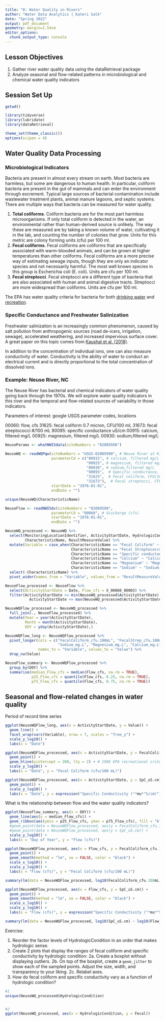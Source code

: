 ```yaml
---
title: "8: Water Quality in Rivers"
author: "Water Data Analytics | Kateri Salk"
date: "Spring 2022"
output: pdf_document
geometry: margin=2.54cm
editor_options: 
  chunk_output_type: console
---
```



## Lesson Objectives
1. Gather river water quality data using the dataRetrieval package
2. Analyze seasonal and flow-related patterns in microbiological and chemical water quality indicators

## Session Set Up

```r
getwd()

library(tidyverse)
library(lubridate)
library(dataRetrieval)

theme_set(theme_classic())
options(scipen = 4)

```

## Water Quality Data Processing

### Microbiological Indicators

Bacteria are present in almost every stream on earth. Most bacteria are harmless, but some are dangerous to human health. In particular, coliform bacteria are present in the gut of mammals and can enter the environment through excrement. Typical large sources of bacterial contamination include wastewater treatment plants, animal manure lagoons, and septic systems. There are multiple ways that bacteria can be measured for water quality.

1. **Total coliforms**. Coliform bacteria are for the most part harmless microorganisms. If only total coliform is detected in the water, an environmental rather than human-derived source is unlikely. The way these are measured are by taking a known volume of water, cultivating it in the lab, and counting the number of colonies that grow. Units for this metric are colony forming units (cfu) per 100 ml.
2. **Fecal coliforms**. Fecal coliforms are coliforms that are specifically associated with warm-blooded animals, and can be grown at higher temperatures than other coliforms. Fecal coliforms are a more precise way of estimating sewage inputs, though they are only an indicator species and not necessarily harmful. The most well known species in this group is Escherichia coli (E. coli). Units are cfu per 100 ml. 
3. **Fecal streptocci**. Fecal streptocci are a different type of bacteria that are also associated with human and animal digestive tracts. Streptocci are more widespread than coliforms. Units are cfu per 100 ml.

The EPA has water quality criteria for bacteria for both [drinking water](https://nepis.epa.gov/Exe/ZyPDF.cgi?Dockey=P100K9MP.txt) and [recreation](https://www.epa.gov/sites/default/files/2015-10/documents/rec-factsheet-2012.pdf).

### Specific Conductance and Freshwater Salinization

Freshwater salinization is an increasingly common phenomenon, caused by salt pollution from anthropogenic sources (road de-icers, irrigation, sewage), accelerated weathering, and increased impervious surface cover. A great paper on this topic comes from [Kaushal et al. (2018)](https://www.pnas.org/content/pnas/115/4/E574.full.pdf). 

In addition to the concentration of individual ions, one can also measure conductivity of water. Conductivity is the ability of water to conduct an electrical current and is directly proportional to the total concentration of dissolved ions.

### Example: Neuse River, NC

The Neuse River has bacterial and chemical indicators of water quality going back through the 1970s. We will explore water quality indicators in this river and the temporal and flow-related sources of variability in those indicators.

Parameters of interest: google USGS parameter codes, locations

00060: flow, cfs
31625: fecal coliform 0.7 micron, CFU/100 mL
31673: fecal streptococci #/100 mL
90095: specific conductance uS/cm
00915: calcium, filtered mg/L
00925: magnesium, filtered mg/L
00930: sodium,filtered mg/L


```r
NeuseParams <- whatNWISdata(siteNumbers = "02089500")

NeuseWQ <- readWQPqw(siteNumbers = "USGS-02089500", # Neuse River at Kinston, NC
                     parameterCd = c("00915", # calcium, filtered mg/L
                                     "00925", # magnesium, filtered mg/L
                                     "00930", # sodium,filtered mg/L
                                     "90095",  # Specific conductance, uS/cm
                                     "31625",  # Fecal coliform, CFU/100 mL
                                     "31673"),  # Fecal streptocci, CFU/100 mL
                     startDate = "1976-01-01",
                     endDate = "")

unique(NeuseWQ$CharacteristicName)

NeuseFlow <- readNWISdv(siteNumbers = "02089500",
                     parameterCd = "00060", # discharge (cfs)
                     startDate = "1976-01-01",
                     endDate = "")

NeuseWQ_processed <- NeuseWQ %>%
  select(MonitoringLocationIdentifier, ActivityStartDate, HydrologicCondition, 
         CharacteristicName, ResultMeasureValue) %>%
  mutate(Variable = case_when(CharacteristicName == "Fecal Coliform" ~ "FecalColiform_cfu.100mL", 
                              CharacteristicName == "Fecal Streptococcus Group Bacteria" ~ "FecalStrep_cfu.100mL",
                              CharacteristicName == "Specific conductance" ~ "SpC_uS.cm",
                              CharacteristicName == "Calcium" ~ "Calcium_mg.L",
                              CharacteristicName == "Magnesium" ~ "Magnesium_mg.L",
                              CharacteristicName == "Sodium" ~ "Sodium_mg.L")) %>%
  select(-CharacteristicName) %>%
  pivot_wider(names_from = "Variable", values_from = "ResultMeasureValue")

NeuseFlow_processed <- NeuseFlow %>%
  select(ActivityStartDate = Date, Flow_cfs = X_00060_00003) %>%
  filter(ActivityStartDate >= min(NeuseWQ_processed$ActivityStartDate) & 
           ActivityStartDate <= max(NeuseWQ_processed$ActivityStartDate))

NeuseWQFlow_processed <- NeuseWQ_processed %>%
  full_join(., NeuseFlow_processed) %>%
  mutate(Year = year(ActivityStartDate), 
         Month = month(ActivityStartDate), 
         DOY = yday(ActivityStartDate),)

NeuseWQFlow_long <- NeuseWQFlow_processed %>%
  pivot_longer(cols = c("FecalColiform_cfu.100mL", "FecalStrep_cfu.100mL", "SpC_uS.cm",
                        "Sodium_mg.L", "Magnesium_mg.L", "Calcium_mg.L", "Flow_cfs"),
               names_to = "Variable", values_to = "Value") %>%
  drop_na(Value)

NeuseFlow_summary <- NeuseWQFlow_processed %>%
  group_by(DOY) %>%
  summarise(median_Flow_cfs = median(Flow_cfs, na.rm = TRUE),
            p25_Flow_cfs = quantile(Flow_cfs, 0.25, na.rm = TRUE),
            p75_Flow_cfs = quantile(Flow_cfs, 0.75, na.rm = TRUE))
```

## Seasonal and flow-related changes in water quality

Period of record time series

```r
ggplot(NeuseWQFlow_long, aes(x = ActivityStartDate, y = Value)) +
  geom_line() +
  facet_wrap(vars(Variable), nrow = 7, scales = "free_y") +
  scale_y_log10() +
  labs(x = "Date")

ggplot(NeuseWQFlow_processed, aes(x = ActivityStartDate, y = FecalColiform_cfu.100mL)) +
  geom_point() +
  geom_hline(yintercept = 200, lty = 2) + # 1986 EPA recreational criteria for freshwater
  scale_y_log10() +
  labs(x = "Date", y = "Fecal Coliform (cfu/100 mL)")

ggplot(NeuseWQFlow_processed, aes(x = ActivityStartDate, y = SpC_uS.cm)) +
  geom_point() +
  scale_y_log10() +
  labs(x = "Date", y = expression("Specific Conductivity ("*mu*"S/cm)"))

```

What is the relationship between flow and the water quality indicators?

```r

ggplot(NeuseFlow_summary, aes(x = DOY)) +
  geom_line(aes(y = median_Flow_cfs)) +
  geom_ribbon(aes(ymin = p25_Flow_cfs, ymax = p75_Flow_cfs), fill = "black", alpha = 0.2) +
  #geom_point(data = NeuseWQFlow_processed, aes(y = FecalColiform_cfu.100mL)) +
  #geom_point(data = NeuseWQFlow_processed, aes(y = SpC_uS.cm)) +
  scale_y_log10() +
  labs(x = "Day of Year", y = "Flow (cfs)")

ggplot(NeuseWQFlow_processed, aes(x = Flow_cfs, y = FecalColiform_cfu.100mL)) +
  geom_point() +
  geom_smooth(method = "lm", se = FALSE, color = "black") +
  scale_x_log10() +
  scale_y_log10() +
  labs(x = "Flow (cfs)", y = "Fecal Coliform (cfu/100 mL)")

summary(lm(data = NeuseWQFlow_processed, log10(FecalColiform_cfu.100mL) ~ log10(Flow_cfs)))

ggplot(NeuseWQFlow_processed, aes(x = Flow_cfs, y = SpC_uS.cm)) +
  geom_point() +
  geom_smooth(method = "lm", se = FALSE, color = "black") +
  scale_x_log10() +
  scale_y_log10() +
  labs(x = "Flow (cfs)", y = expression("Specific Conductivity ("*mu*"S/cm)"))

summary(lm(data = NeuseWQFlow_processed, log10(SpC_uS.cm) ~ log10(Flow_cfs)))

```

Exercise: 

1. Reorder the factor levels of HydrologicCondition in an order that makes hydrologic sense. 
2. Create 2 plots that display the ranges of fecal coliform and specific conductivity by hydrologic condition: 
  2a. Create a boxplot without displaying outliers. 
  2b. On top of the boxplot, create a `geom_jitter` to show each of the sampled points. Adjust the size, width, and transparency to your liking. 
  2c. Relabel axes.
3. How do fecal coliform and specific conductivity vary as a function of hydrologic condition?

```r
#1
unique(NeuseWQ_processed$HydrologicCondition)


#2
ggplot(NeuseWQ_processed, aes(x = HydrologicCondition, y = Fecal))
```

